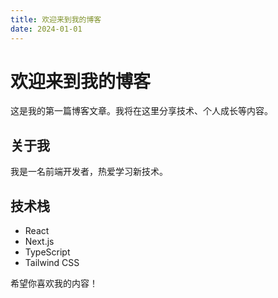 ```yaml
---
title: 欢迎来到我的博客
date: 2024-01-01
---
```


# 欢迎来到我的博客

这是我的第一篇博客文章。我将在这里分享技术、个人成长等内容。

## 关于我

我是一名前端开发者，热爱学习新技术。

## 技术栈

- React
- Next.js
- TypeScript
- Tailwind CSS

希望你喜欢我的内容！
